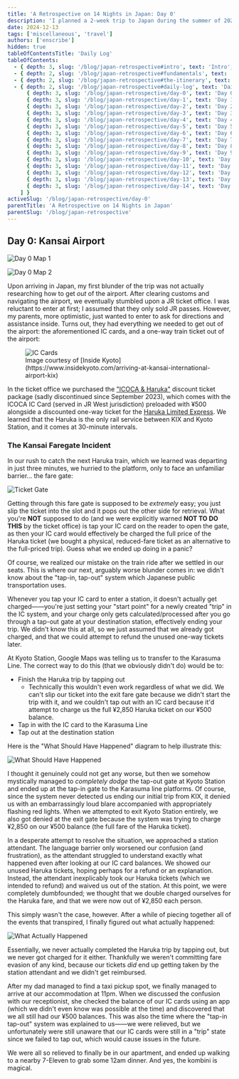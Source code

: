 ```yaml
---
title: 'A Retrospective on 14 Nights in Japan: Day 0'
description: 'I planned a 2-week trip to Japan during the summer of 2023 for my family. Here are some of the highlights, blunders, experiences gathered throughout the process.'
date: 2024-12-13
tags: ['miscellaneous', 'travel']
authors: ['enscribe']
hidden: true
tableOfContentsTitle: 'Daily Log'
tableOfContents:
  - { depth: 3, slug: '/blog/japan-retrospective#intro', text: 'Intro', subheadings: [] }
  - { depth: 2, slug: '/blog/japan-retrospective#fundamentals', text: 'Fundamentals', subheadings: [] }
  - { depth: 2, slug: '/blog/japan-retrospective#the-itinerary', text: 'The Itinerary', subheadings: [] }
  - { depth: 2, slug: '/blog/japan-retrospective#daily-log', text: 'Daily Log', subheadings: [
      { depth: 3, slug: '/blog/japan-retrospective/day-0', text: 'Day 0: Kansai Airport', subheadings: [] },
      { depth: 3, slug: '/blog/japan-retrospective/day-1', text: 'Day 1: Osaka Day Trip', subheadings: [] },
      { depth: 3, slug: '/blog/japan-retrospective/day-2', text: 'Day 2: Nara Day Trip', subheadings: [] },
      { depth: 3, slug: '/blog/japan-retrospective/day-3', text: 'Day 3: East Kyoto', subheadings: [] },
      { depth: 3, slug: '/blog/japan-retrospective/day-4', text: 'Day 4: West/Central Kyoto', subheadings: [] },
      { depth: 3, slug: '/blog/japan-retrospective/day-5', text: 'Day 5: Fushimi-Inari Taisha', subheadings: [] },
      { depth: 3, slug: '/blog/japan-retrospective/day-6', text: 'Day 6: Hakone-Yumoto', subheadings: [] },
      { depth: 3, slug: '/blog/japan-retrospective/day-7', text: 'Day 7: Hakone Round Course', subheadings: [] },
      { depth: 3, slug: '/blog/japan-retrospective/day-8', text: 'Day 8: Shinjuku, Kabukichō', subheadings: [] },
      { depth: 3, slug: '/blog/japan-retrospective/day-9', text: 'Day 9: Yokohama, Shibuya', subheadings: [] },
      { depth: 3, slug: '/blog/japan-retrospective/day-10', text: 'Day 10: Rest Day', subheadings: [] },
      { depth: 3, slug: '/blog/japan-retrospective/day-11', text: 'Day 11: Akihabara', subheadings: [] },
      { depth: 3, slug: '/blog/japan-retrospective/day-12', text: 'Day 12: Asakusa, Odaiba', subheadings: [] },
      { depth: 3, slug: '/blog/japan-retrospective/day-13', text: 'Day 13: Kamakura Day Trip', subheadings: [] },
      { depth: 3, slug: '/blog/japan-retrospective/day-14', text: 'Day 14: Haneda Airport', subheadings: [] },
    ] }
activeSlug: '/blog/japan-retrospective/day-0'
parentTitle: 'A Retrospective on 14 Nights in Japan'
parentSlug: '/blog/japan-retrospective'
---
```


## Day 0: Kansai Airport

![Day 0 Map 1](../assets/day-0-map-1.webp)

![Day 0 Map 2](../assets/day-0-map-2.webp)

Upon arriving in Japan, my first blunder of the trip was not actually researching how to get _out_ of the airport. After clearing customs and navigating the airport, we eventually stumbled upon a JR ticket office. I was reluctant to enter at first; I assumed that they only sold JR passes. However, my parents, more optimistic, just wanted to enter to ask for directions and assistance inside. Turns out, they had everything we needed to get out of the airport: the aforementioned IC cards, and a one-way train ticket out of the airport:

<figure>
  <img
    class="w-full lg:w-2/3"
    src="https://photos.smugmug.com/Kyoto/-1/i-4kv5xWS/0/3a264903/XL/21%20JR%20ticket%20office-XL.jpg"
    alt="IC Cards"
  />
  <figcaption class="text-center text-muted-foreground">
    Image courtesy of [Inside
    Kyoto](https://www.insidekyoto.com/arriving-at-kansai-international-airport-kix)
  </figcaption>
</figure>

In the ticket office we purchased the ["ICOCA & Haruka"](https://web.archive.org/web/20230713044404/https://www.westjr.co.jp/global/en/ticket/icoca-haruka/) discount ticket package (sadly discontinued since September 2023), which comes with the ICOCA IC Card (served in JR West jurisdiction) preloaded with ¥500 alongside a discounted one-way ticket for the [Haruka Limited Express](https://www.westjr.co.jp/global/en/travel/shopping/access/train.html). We learned that the Haruka is the only rail service between KIX and Kyoto Station, and it comes at 30-minute intervals.

### The Kansai Faregate Incident

In our rush to catch the next Haruka train, which we learned was departing in just three minutes, we hurried to the platform, only to face an unfamiliar barrier... the fare gate:

![Ticket Gate](../assets/ticket-gate.webp)

Getting through this fare gate is supposed to be _extremely_ easy; you just slip the ticket into the slot and it pops out the other side for retrieval. What you're **NOT** supposed to do (and we were explicitly warned **NOT TO DO THIS** by the ticket office) is tap your IC card on the reader to open the gate, as then your IC card would effectively be charged the full price of the Haruka ticket (we bought a physical, reduced-fare ticket as an alternative to the full-priced trip). Guess what we ended up doing in a panic?

Of course, we realized our mistake on the train ride after we settled in our seats. This is where our next, arguably worse blunder comes in: we didn't know about the "tap-in, tap-out" system which Japanese public transportation uses.

Whenever you tap your IC card to enter a station, it doesn't actually get charged——you're just setting your "start point" for a newly created "trip" in the IC system, and your charge only gets calculated/processed after you go through a tap-out gate at your destination station, effectively ending your trip. We didn't know this at all, so we just assumed that we already got charged, and that we could attempt to refund the unused one-way tickets later.

At Kyoto Station, Google Maps was telling us to transfer to the Karasuma Line. The correct way to do this (that we obviously didn't do) would be to:

- Finish the Haruka trip by tapping out
  - Technically this wouldn't even work regardless of what we did. We can't slip our ticket into the exit fare gate because we didn't start the trip with it, and we couldn't tap out with an IC card because it'd attempt to charge us the full ¥2,850 Haruka ticket on our ¥500 balance.
- Tap in with the IC card to the Karasuma Line
- Tap out at the destination station

Here is the "What Should Have Happened" diagram to help illustrate this:

![What Should Have Happened](../assets/what-should-have-happened.webp)

I thought it genuinely could not get any worse, but then we somehow mystically managed to _completely dodge_ the tap-out gate at Kyoto Station and ended up at the tap-in gate to the Karasuma line platforms. Of course, since the system never detected us ending our initial trip from KIX, it denied us with an embarrassingly loud blare accompanied with appropriately flashing red lights. When we attempted to exit Kyoto Station entirely, we also got denied at the exit gate because the system was trying to charge ¥2,850 on our ¥500 balance (the full fare of the Haruka ticket).

In a desperate attempt to resolve the situation, we approached a station attendant. The language barrier only worsened our confusion (and frustration), as the attendant struggled to understand exactly what happened even after looking at our IC card balances. We showed our unused Haruka tickets, hoping perhaps for a refund or an explanation. Instead, the attendant inexplicably took our Haruka tickets (which we intended to refund) and waived us out of the station. At this point, we were completely dumbfounded; we thought that we double charged ourselves for the Haruka fare, and that we were now out of ¥2,850 each person.

This simply wasn't the case, however. After a while of piecing together all of the events that transpired, I finally figured out what actually happened:

![What Actually Happened](../assets/what-actually-happened.webp)

Essentially, we never actually completed the Haruka trip by tapping out, but we never got charged for it either. Thankfully we weren't committing fare evasion of any kind, because our tickets _did_ end up getting taken by the station attendant and we didn't get reimbursed.

After my dad managed to find a taxi pickup spot, we finally managed to arrive at our accommodation at 11pm. When we discussed the confusion with our receptionist, she checked the balance of our IC cards using an app (which we didn't even know was possible at the time) and discovered that we all still had our ¥500 balances. This was also the time where the "tap-in tap-out" system was explained to us——we were relieved, but we unfortunately were still unaware that our IC cards were still in a "trip" state since we failed to tap out, which would cause issues in the future.

We were all so relieved to finally be in our apartment, and ended up walking to a nearby 7-Eleven to grab some 12am dinner. And yes, the kombini is magical.
